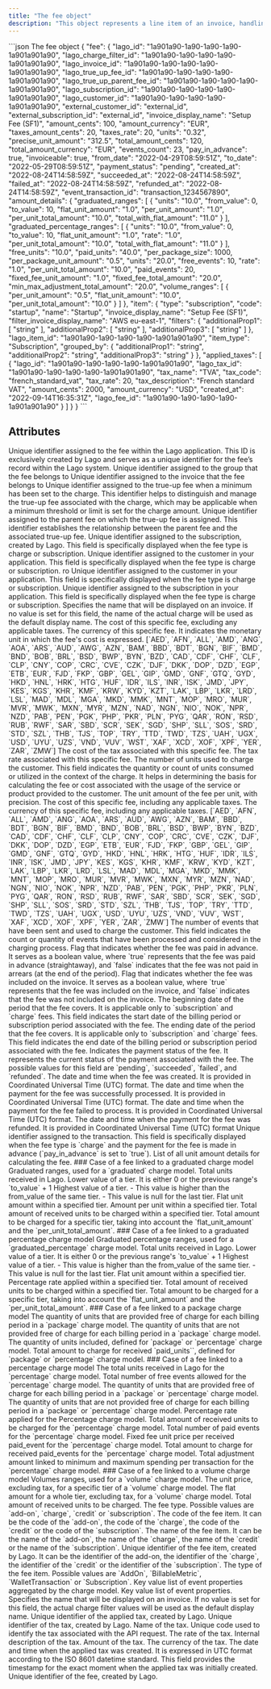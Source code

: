 ```yaml
---
title: "The fee object"
description: "This object represents a line item of an invoice, handling amount, billed units and item description."
---
```


<RequestExample>
```json The fee object
{
  "fee": {
    "lago_id": "1a901a90-1a90-1a90-1a90-1a901a901a90",
    "lago_charge_filter_id": "1a901a90-1a90-1a90-1a90-1a901a901a90",
    "lago_invoice_id": "1a901a90-1a90-1a90-1a90-1a901a901a90",
    "lago_true_up_fee_id": "1a901a90-1a90-1a90-1a90-1a901a901a90",
    "lago_true_up_parent_fee_id": "1a901a90-1a90-1a90-1a90-1a901a901a90",
    "lago_subscription_id": "1a901a90-1a90-1a90-1a90-1a901a901a90",
    "lago_customer_id": "1a901a90-1a90-1a90-1a90-1a901a901a90",
    "external_customer_id": "external_id",
    "external_subscription_id": "external_id",
    "invoice_display_name": "Setup Fee (SF1)",
    "amount_cents": 100,
    "amount_currency": "EUR",
    "taxes_amount_cents": 20,
    "taxes_rate": 20,
    "units": "0.32",
    "precise_unit_amount": "312.5",
    "total_amount_cents": 120,
    "total_amount_currency": "EUR",
    "events_count": 23,
    "pay_in_advance": true,
    "invoiceable": true,
    "from_date": "2022-04-29T08:59:51Z",
    "to_date": "2022-05-29T08:59:51Z",
    "payment_status": "pending",
    "created_at": "2022-08-24T14:58:59Z",
    "succeeded_at": "2022-08-24T14:58:59Z",
    "failed_at": "2022-08-24T14:58:59Z",
    "refunded_at": "2022-08-24T14:58:59Z",
    "event_transaction_id": "transaction_1234567890",
    "amount_details": {
      "graduated_ranges": [
        {
          "units": "10.0",
          "from_value": 0,
          "to_value": 10,
          "flat_unit_amount": "1.0",
          "per_unit_amount": "1.0",
          "per_unit_total_amount": "10.0",
          "total_with_flat_amount": "11.0"
        }
      ],
      "graduated_percentage_ranges": [
        {
          "units": "10.0",
          "from_value": 0,
          "to_value": 10,
          "flat_unit_amount": "1.0",
          "rate": "1.0",
          "per_unit_total_amount": "10.0",
          "total_with_flat_amount": "11.0"
        }
      ],
      "free_units": "10.0",
      "paid_units": "40.0",
      "per_package_size": 1000,
      "per_package_unit_amount": "0.5",
      "units": "20.0",
      "free_events": 10,
      "rate": "1.0",
      "per_unit_total_amount": "10.0",
      "paid_events": 20,
      "fixed_fee_unit_amount": "1.0",
      "fixed_fee_total_amount": "20.0",
      "min_max_adjustment_total_amount": "20.0",
      "volume_ranges": [
        {
          "per_unit_amount": "0.5",
          "flat_unit_amount": "10.0",
          "per_unit_total_amount": "10.0"
        }
      ]
    },
    "item": {
      "type": "subscription",
      "code": "startup",
      "name": "Startup",
      "invoice_display_name": "Setup Fee (SF1)",
      "filter_invoice_display_name": "AWS eu-east-1",
      "filters": {
        "additionalProp1": [
          "string"
        ],
        "additionalProp2": [
          "string"
        ],
        "additionalProp3": [
          "string"
        ]
      },
      "lago_item_id": "1a901a90-1a90-1a90-1a90-1a901a901a90",
      "item_type": "Subscription",
      "grouped_by": {
        "additionalProp1": "string",
        "additionalProp2": "string",
        "additionalProp3": "string"
      }
    },
    "applied_taxes": [
      {
        "lago_id": "1a901a90-1a90-1a90-1a90-1a901a901a90",
        "lago_tax_id": "1a901a90-1a90-1a90-1a90-1a901a901a90",
        "tax_name": "TVA",
        "tax_code": "french_standard_vat",
        "tax_rate": 20,
        "tax_description": "French standard VAT",
        "amount_cents": 2000,
        "amount_currency": "USD",
        "created_at": "2022-09-14T16:35:31Z",
        "lago_fee_id": "1a901a90-1a90-1a90-1a90-1a901a901a90"
      }
    ]
  }
}
```
</RequestExample>

## Attributes

<ResponseField name="fee" type="object">
  <Expandable title="object" defaultOpen="true">
    <ResponseField name="lago_id" type="string" required>
      Unique identifier assigned to the fee within the Lago application. This ID
      is exclusively created by Lago and serves as a unique identifier for the
      fee’s record within the Lago system.
    </ResponseField>
    <ResponseField name="lago_group_id" type="string">
      Unique identifier assigned to the group that the fee belongs to
    </ResponseField>
    <ResponseField name="lago_invoice_id" type="string">
      Unique identifier assigned to the invoice that the fee belongs to
    </ResponseField>
    <ResponseField name="lago_true_up_fee_id" type="string">
      Unique identifier assigned to the true-up fee when a minimum has been set
      to the charge. This identifier helps to distinguish and manage the true-up
      fee associated with the charge, which may be applicable when a minimum
      threshold or limit is set for the charge amount.
    </ResponseField>
    <ResponseField name="lago_true_up_parent_fee_id" type="string">
      Unique identifier assigned to the parent fee on which the true-up fee is
      assigned. This identifier establishes the relationship between the parent
      fee and the associated true-up fee.
    </ResponseField>
    <ResponseField name="lago_subscription_id" type="string">
      Unique identifier assigned to the subscription, created by Lago. This
      field is specifically displayed when the fee type is charge or
      subscription.
    </ResponseField>
    <ResponseField name="lago_customer_id" type="string">
      Unique identifier assigned to the customer in your application. This field
      is specifically displayed when the fee type is charge or subscription.
    </ResponseField>
    ro
    <ResponseField name="external_customer_id" type="string">
      Unique identifier assigned to the customer in your application. This field
      is specifically displayed when the fee type is charge or subscription.
    </ResponseField>
    <ResponseField name="external_subscription_id" type="string">
      Unique identifier assigned to the subscription in your application. This
      field is specifically displayed when the fee type is charge or
      subscription.
    </ResponseField>
    <ResponseField name="invoice_display_name" type="string">
      Specifies the name that will be displayed on an invoice. If no value is
      set for this field, the name of the actual charge will be used as the
      default display name.
    </ResponseField>
    <ResponseField name="amount_cents" type="integer" required>
      The cost of this specific fee, excluding any applicable taxes.
    </ResponseField>
    <ResponseField name="amount_currency" type="string" required>
      The currency of this specific fee. It indicates the monetary unit in which
      the fee's cost is expressed.
      <Expandable title="Enum">
        [`AED`, `AFN`, `ALL`, `AMD`, `ANG`, `AOA`, `ARS`, `AUD`, `AWG`, `AZN`,
        `BAM`, `BBD`, `BDT`, `BGN`, `BIF`, `BMD`, `BND`, `BOB`, `BRL`, `BSD`,
        `BWP`, `BYN`, `BZD`, `CAD`, `CDF`, `CHF`, `CLF`, `CLP`, `CNY`, `COP`,
        `CRC`, `CVE`, `CZK`, `DJF`, `DKK`, `DOP`, `DZD`, `EGP`, `ETB`, `EUR`,
        `FJD`, `FKP`, `GBP`, `GEL`, `GIP`, `GMD`, `GNF`, `GTQ`, `GYD`, `HKD`,
        `HNL`, `HRK`, `HTG`, `HUF`, `IDR`, `ILS`, `INR`, `ISK`, `JMD`, `JPY`,
        `KES`, `KGS`, `KHR`, `KMF`, `KRW`, `KYD`, `KZT`, `LAK`, `LBP`, `LKR`,
        `LRD`, `LSL`, `MAD`, `MDL`, `MGA`, `MKD`, `MMK`, `MNT`, `MOP`, `MRO`,
        `MUR`, `MVR`, `MWK`, `MXN`, `MYR`, `MZN`, `NAD`, `NGN`, `NIO`, `NOK`,
        `NPR`, `NZD`, `PAB`, `PEN`, `PGK`, `PHP`, `PKR`, `PLN`, `PYG`, `QAR`,
        `RON`, `RSD`, `RUB`, `RWF`, `SAR`, `SBD`, `SCR`, `SEK`, `SGD`, `SHP`,
        `SLL`, `SOS`, `SRD`, `STD`, `SZL`, `THB`, `TJS`, `TOP`, `TRY`, `TTD`,
        `TWD`, `TZS`, `UAH`, `UGX`, `USD`, `UYU`, `UZS`, `VND`, `VUV`, `WST`,
        `XAF`, `XCD`, `XOF`, `XPF`, `YER`, `ZAR`, `ZMW`]
      </Expandable>
    </ResponseField>
    <ResponseField name="taxes_amount_cents" type="integer" required>
      The cost of the tax associated with this specific fee.
    </ResponseField>
    <ResponseField name="taxes_rate" type="number" required>
      The tax rate associated with this specific fee.
    </ResponseField>
    <ResponseField name="units" type="string" required>
      The number of units used to charge the customer. This field indicates the
      quantity or count of units consumed or utilized in the context of the
      charge. It helps in determining the basis for calculating the fee or cost
      associated with the usage of the service or product provided to the
      customer.
    </ResponseField>
    <ResponseField name="precise_unit_amount" type="string" required>
      The unit amount of the fee per unit, with precision.
    </ResponseField>
    <ResponseField name="total_amount_cents" type="integer" required>
      The cost of this specific fee, including any applicable taxes.
    </ResponseField>
    <ResponseField name="total_amount_currency" type="string" required>
      The currency of this specific fee, including any applicable taxes.
      <Expandable title="Enum">
        [`AED`, `AFN`, `ALL`, `AMD`, `ANG`, `AOA`, `ARS`, `AUD`, `AWG`, `AZN`,
        `BAM`, `BBD`, `BDT`, `BGN`, `BIF`, `BMD`, `BND`, `BOB`, `BRL`, `BSD`,
        `BWP`, `BYN`, `BZD`, `CAD`, `CDF`, `CHF`, `CLF`, `CLP`, `CNY`, `COP`,
        `CRC`, `CVE`, `CZK`, `DJF`, `DKK`, `DOP`, `DZD`, `EGP`, `ETB`, `EUR`,
        `FJD`, `FKP`, `GBP`, `GEL`, `GIP`, `GMD`, `GNF`, `GTQ`, `GYD`, `HKD`,
        `HNL`, `HRK`, `HTG`, `HUF`, `IDR`, `ILS`, `INR`, `ISK`, `JMD`, `JPY`,
        `KES`, `KGS`, `KHR`, `KMF`, `KRW`, `KYD`, `KZT`, `LAK`, `LBP`, `LKR`,
        `LRD`, `LSL`, `MAD`, `MDL`, `MGA`, `MKD`, `MMK`, `MNT`, `MOP`, `MRO`,
        `MUR`, `MVR`, `MWK`, `MXN`, `MYR`, `MZN`, `NAD`, `NGN`, `NIO`, `NOK`,
        `NPR`, `NZD`, `PAB`, `PEN`, `PGK`, `PHP`, `PKR`, `PLN`, `PYG`, `QAR`,
        `RON`, `RSD`, `RUB`, `RWF`, `SAR`, `SBD`, `SCR`, `SEK`, `SGD`, `SHP`,
        `SLL`, `SOS`, `SRD`, `STD`, `SZL`, `THB`, `TJS`, `TOP`, `TRY`, `TTD`,
        `TWD`, `TZS`, `UAH`, `UGX`, `USD`, `UYU`, `UZS`, `VND`, `VUV`, `WST`,
        `XAF`, `XCD`, `XOF`, `XPF`, `YER`, `ZAR`, `ZMW`]
      </Expandable>
    </ResponseField>
    <ResponseField name="events_count" type="integer">
      The number of events that have been sent and used to charge the customer.
      This field indicates the count or quantity of events that have been
      processed and considered in the charging process.
    </ResponseField>
    <ResponseField name="pay_in_advance" type="boolean" required>
      Flag that indicates whether the fee was paid in advance. It serves as a
      boolean value, where `true` represents that the fee was paid in advance
      (straightaway), and `false` indicates that the fee was not paid in arrears
      (at the end of the period).
    </ResponseField>
    <ResponseField name="invoiceable" type="boolean" required>
      Flag that indicates whether the fee was included on the invoice. It serves
      as a boolean value, where `true` represents that the fee was included on
      the invoice, and `false` indicates that the fee was not included on the
      invoice.
    </ResponseField>
    <ResponseField name="from_date" type="string">
      The beginning date of the period that the fee covers. It is applicable
      only to `subscription` and `charge` fees. This field indicates the start
      date of the billing period or subscription period associated with the fee.
    </ResponseField>
    <ResponseField name="to_date" type="string">
      The ending date of the period that the fee covers. It is applicable only
      to `subscription` and `charge` fees. This field indicates the end date of
      the billing period or subscription period associated with the fee.
    </ResponseField>
    <ResponseField name="payment_status" type="string" required>
      Indicates the payment status of the fee. It represents the current status
      of the payment associated with the fee. The possible values for this field
      are `pending`, `succeeded`, `failed`, and `refunded`.
    </ResponseField>
    <ResponseField name="created_at" type="string">
      The date and time when the fee was created. It is provided in Coordinated
      Universal Time (UTC) format.
    </ResponseField>
    <ResponseField name="succeeded_at" type="string">
      The date and time when the payment for the fee was successfully processed.
      It is provided in Coordinated Universal Time (UTC) format.
    </ResponseField>
    <ResponseField name="failed_at" type="string">
      The date and time when the payment for the fee failed to process. It is
      provided in Coordinated Universal Time (UTC) format.
    </ResponseField>
    <ResponseField name="refunded_at" type="string">
      The date and time when the payment for the fee was refunded. It is
      provided in Coordinated Universal Time (UTC) format
    </ResponseField>
    <ResponseField name="event_transaction_id" type="string">
      Unique identifier assigned to the transaction. This field is specifically
      displayed when the fee type is `charge` and the payment for the fee is
      made in advance (`pay_in_advance` is set to `true`).
    </ResponseField>
    <ResponseField name="amount_details" type="object" required>
      List of all unit amount details for calculating the fee.
      <Expandable>
        ### Case of a fee linked to a graduated charge model
        <ResponseField name="graduated_ranges" type="array">
          Graduated ranges, used for a `graduated` charge model.
          <Expandable>
            <ResponseField name="units" type="string">
              Total units received in Lago.
            </ResponseField>
            <ResponseField name="from_value" type="integer">
              Lower value of a tier. It is either 0 or the previous range's
              `to_value` + 1
            </ResponseField>
            <ResponseField name="to_value" type="integer">
              Highest value of a tier. - This value is higher than the
              from_value of the same tier. - This value is null for the last
              tier.
            </ResponseField>
            <ResponseField name="flat_unit_amount" type="string">
              Flat unit amount within a specified tier.
            </ResponseField>
            <ResponseField name="per_unit_amount" type="string">
              Amount per unit within a specified tier.
            </ResponseField>
            <ResponseField name="per_unit_total_amount" type="string">
              Total amount of received units to be charged within a specified
              tier.
            </ResponseField>
            <ResponseField name="total_with_flat_amount" type="string">
              Total amount to be charged for a specific tier, taking into
              account the `flat_unit_amount` and the `per_unit_total_amount`.
            </ResponseField>
          </Expandable>
        </ResponseField>
        ### Case of a fee linked to a graduated percentage charge model
        <ResponseField name="graduated_percentage_ranges" type="array">
          Graduated percentage ranges, used for a `graduated_percentage` charge
          model.
          <Expandable>
            <ResponseField name="units" type="string">
              Total units received in Lago.
            </ResponseField>
            <ResponseField name="from_value" type="integer">
              Lower value of a tier. It is either 0 or the previous range's
              `to_value` + 1
            </ResponseField>
            <ResponseField name="to_value" type="integer">
              Highest value of a tier. - This value is higher than the
              from_value of the same tier. - This value is null for the last
              tier.
            </ResponseField>
            <ResponseField name="flat_unit_amount" type="string">
              Flat unit amount within a specified tier.
            </ResponseField>
            <ResponseField name="rate" type="string">
              Percentage rate applied within a specified tier.
            </ResponseField>
            <ResponseField name="per_unit_total_amount" type="string">
              Total amount of received units to be charged within a specified
              tier.
            </ResponseField>
            <ResponseField name="total_with_flat_amount" type="string">
              Total amount to be charged for a specific tier, taking into
              account the `flat_unit_amount` and the `per_unit_total_amount`.
            </ResponseField>
          </Expandable>
        </ResponseField>
        ### Case of a fee linked to a package charge model
        <ResponseField name="free_units" type="string">
          The quantity of units that are provided free of charge for each
          billing period in a `package` charge model.
        </ResponseField>
        <ResponseField name="paid_units" type="string">
          The quantity of units that are not provided free of charge for each
          billing period in a `package` charge model.
        </ResponseField>
        <ResponseField name="per_package_size" type="integer">
          The quantity of units included, defined for `package` or `percentage`
          charge model.
        </ResponseField>
        <ResponseField name="per_package_unit_amount" type="string">
          Total amount to charge for received `paid_units``, defined for
          `package` or `percentage` charge model.
        </ResponseField>
        ### Case of a fee linked to a percentage charge model
        <ResponseField name="units" type="string">
          The total units received in Lago for the `percentage` charge model.
        </ResponseField>
        <ResponseField name="free_events" type="integer">
          Total number of free events allowed for the `percentage` charge model.
        </ResponseField>
        <ResponseField name="free_units" type="string">
          The quantity of units that are provided free of charge for each
          billing period in a `package` or `percentage` charge model.
        </ResponseField>
        <ResponseField name="paid_units" type="string">
          The quantity of units that are not provided free of charge for each
          billing period in a `package` or `percentage` charge model.
        </ResponseField>
        <ResponseField name="rate" type="string">
          Percentage rate applied for the Percentage charge model.
        </ResponseField>
        <ResponseField name="per_unit_total_amount" type="string">
          Total amount of received units to be charged for the `percentage`
          charge model.
        </ResponseField>
        <ResponseField name="paid_events" type="integer">
          Total number of paid events for the `percentage` charge model.
        </ResponseField>
        <ResponseField name="fixed_fee_unit_amount" type="string">
          Fixed fee unit price per received paid_event for the `percentage`
          charge model.
        </ResponseField>
        <ResponseField name="fixed_fee_total_amount" type="string">
          Total amount to charge for received paid_events for the `percentage`
          charge model.
        </ResponseField>
        <ResponseField name="min_max_adjustment_total_amount" type="string">
          Total adjustment amount linked to minimum and maximum spending per
          transaction for the `percentage` charge model.
        </ResponseField>
        ### Case of a fee linked to a volume charge model
        <ResponseField name="volume_ranges" type="array">
          Volumes ranges, used for a `volume` charge model.
          <Expandable>
            <ResponseField name="flat_unit_amount" type="string">
              The unit price, excluding tax, for a specific tier of a `volume`
              charge model.
            </ResponseField>
            <ResponseField name="per_unit_amount" type="string">
              The flat amount for a whole tier, excluding tax, for a `volume`
              charge model.
            </ResponseField>
            <ResponseField name="per_unit_total_amount" type="string">
              Total amount of received units to be charged.
            </ResponseField>
          </Expandable>
        </ResponseField>
      </Expandable>
    </ResponseField>
    <ResponseField name="item" type="object">
      <Expandable title="item">
        <ResponseField name="type" type="string" required>
          The fee type. Possible values are `add-on`, `charge`, `credit` or
          `subscription`.
        </ResponseField>
        <ResponseField name="code" type="string" required>
          The code of the fee item. It can be the code of the `add-on`, the code
          of the `charge`, the code of the `credit` or the code of the
          `subscription`.
        </ResponseField>
        <ResponseField name="name" type="string" required>
          The name of the fee item. It can be the name of the `add-on`, the name
          of the `charge`, the name of the `credit` or the name of the
          `subscription`.
        </ResponseField>
        <ResponseField name="lago_item_id" type="string" required>
          Unique identifier of the fee item, created by Lago. It can be the
          identifier of the add-on, the identifier of the `charge`, the
          identifier of the `credit` or the identifier of the `subscription`.
        </ResponseField>
        <ResponseField name="item_type" type="string" required>
          The type of the fee item. Possible values are `AddOn`,
          `BillableMetric`, `WalletTransaction` or `Subscription`.
        </ResponseField>
        <ResponseField name="grouped_by" type="string" required>
          Key value list of event properties aggregated by the charge model.
        </ResponseField>
        <ResponseField name="filters" type="string" required>
          Key value list of event properties.
        </ResponseField>
        <ResponseField
          name="filters_invoice_display_name"
          type="string"
          required
        >
          Specifies the name that will be displayed on an invoice. If no value
          is set for this field, the actual charge filter values will be used as
          the default display name.
        </ResponseField>
      </Expandable>
    </ResponseField>
    <ResponseField name="applied_taxes" type="object">
      <Expandable title="applied_taxes">
        <ResponseField name="lago_id" type="string" required>
          Unique identifier of the applied tax, created by Lago.
        </ResponseField>
        <ResponseField name="lago_tax_id" type="string" required>
          Unique identifier of the tax, created by Lago.
        </ResponseField>
        <ResponseField name="tax_name" type="string" required>
          Name of the tax.
        </ResponseField>
        <ResponseField name="tax_code" type="string" required>
          Unique code used to identify the tax associated with the API request.
        </ResponseField>
        <ResponseField name="tax_rate" type="number" required>
          The rate of the tax.
        </ResponseField>
        <ResponseField name="tax_description" type="string">
          Internal description of the tax.
        </ResponseField>
        <ResponseField name="amount_cents" type="integer" required>
          Amount of the tax.
        </ResponseField>
        <ResponseField name="amount_currency" type="string" required>
          The currency of the tax.
        </ResponseField>
        <ResponseField name="created_at" type="string" required>
          The date and time when the applied tax was created. It is expressed in
          UTC format according to the ISO 8601 datetime standard. This field
          provides the timestamp for the exact moment when the applied tax was
          initially created.
        </ResponseField>
        <ResponseField name="lago_fee_id" type="string" required>
          Unique identifier of the fee, created by Lago.
        </ResponseField>
      </Expandable>
    </ResponseField>
  </Expandable>
</ResponseField>
